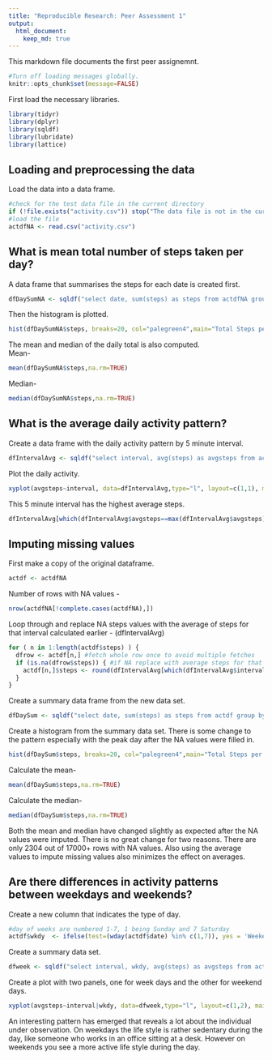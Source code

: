 ```yaml
---
title: "Reproducible Research: Peer Assessment 1"
output: 
  html_document:
    keep_md: true
---
```


This markdown file documents the first peer assignemnt.
  
```r
#Turn off loading messages globally. 
knitr::opts_chunk$set(message=FALSE)
```

First load the necessary libraries.   
```r
library(tidyr)
library(dplyr)
library(sqldf)
library(lubridate)
library(lattice)
```
## Loading and preprocessing the data   

Load the data into a data frame.   
```r
#check for the test data file in the current directory
if (!file.exists("activity.csv")) stop("The data file is not in the current directory")
#load the file
actdfNA <- read.csv("activity.csv")
```

## What is mean total number of steps taken per day?   
A data frame that summarises the steps for each date is created first.

```r
dfDaySumNA <- sqldf("select date, sum(steps) as steps from actdfNA group by date")
```

Then the histogram is plotted.   
```r
hist(dfDaySumNA$steps, breaks=20, col="palegreen4",main="Total Steps per Day",xlab="Total Steps",xlim=c(0,25000))
```

The mean and median of the daily total is also computed.  
Mean-   
```r
mean(dfDaySumNA$steps,na.rm=TRUE)
```
Median-   
```r
median(dfDaySumNA$steps,na.rm=TRUE)
```

## What is the average daily activity pattern?     

Create a data frame with the daily activity pattern by 5 minute interval.   
```r
dfIntervalAvg <- sqldf("select interval, avg(steps) as avgsteps from actdfNA group by interval")
```

Plot the daily activity.   
  
```r
xyplot(avgsteps~interval, data=dfIntervalAvg,type="l", layout=c(1,1), main = "Daily Average - Steps per Interval", ylab = "Average Steps", xlab = "5 Minute Interval")
```

This 5 minute interval has the highest average steps.   
```r
dfIntervalAvg[which(dfIntervalAvg$avgsteps==max(dfIntervalAvg$avgsteps)),]$interval
```

## Imputing missing values      

First make a copy of the original dataframe.   
```r
actdf <- actdfNA
```

Number of rows with NA values -
```r
nrow(actdfNA[!complete.cases(actdfNA),])
```

Loop through and replace NA steps values with the average of steps for that interval calculated earlier - (dfIntervalAvg)   

```r
for ( n in 1:length(actdf$steps) ) {
  dfrow <- actdf[n,] #fetch whole row once to avoid multiple fetches
  if (is.na(dfrow$steps)) { #if NA replace with average steps for that interval
    actdf[n,]$steps <- round(dfIntervalAvg[which(dfIntervalAvg$interval==dfrow$interval),]$avgsteps)
  }
}
```
Create a summary data frame from the new data set. 

```r
dfDaySum <- sqldf("select date, sum(steps) as steps from actdf group by date")
```
Create a histogram from the summary data set. 
There is some change to the pattern especially with the peak day after the NA values were filled in.   

```r
hist(dfDaySum$steps, breaks=20, col="palegreen4",main="Total Steps per Day",xlab="Total Steps",xlim=c(0,25000))
```

Calculate the mean-   
```r
mean(dfDaySum$steps,na.rm=TRUE)
```
Calculate the median-   
```r
median(dfDaySum$steps,na.rm=TRUE)
```
Both the mean and median have changed slightly as expected after the NA values were imputed. There is no great change for two reasons. There are only 2304 out of 17000+ rows with NA values. Also using the average values to impute missing values also minimizes the effect on averages. 

## Are there differences in activity patterns between weekdays and weekends?   

Create a new column that indicates the type of day. 
```r
#day of weeks are numbered 1-7, 1 being Sunday and 7 Saturday
actdf$wkdy  <- ifelse(test=(wday(actdf$date) %in% c(1,7)), yes = 'Weekend', no = 'Weekday')
```
Create a summary data set.   

```r
dfweek <- sqldf("select interval, wkdy, avg(steps) as avgsteps from actdf group by interval,wkdy")
```

Create a plot with two panels, one for week days and the other for weekend days.
```r
xyplot(avgsteps~interval|wkdy, data=dfweek,type="l", layout=c(1,2), main = "Weekend vs Weekday", ylab = "Average Steps", xlab = "5 Minute Interval")
```

An interesting pattern has emerged that reveals a lot about the individual under observation. On weekdays the life style is rather sedentary during the day, like someone who works in an office sitting at a desk. However on weekends you see a more active life style during the day.


